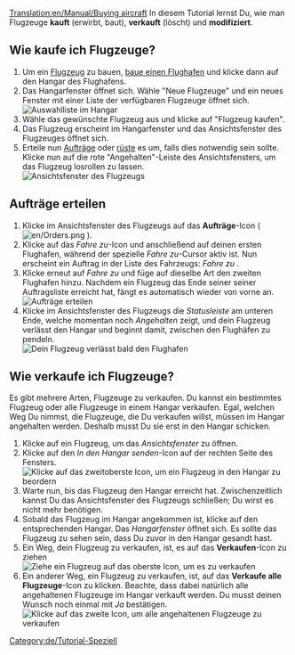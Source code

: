 [[Translation:en/Manual/Buying aircraft]]
{{de/Tutorial}}
In diesem Tutorial lernst Du, wie man Flugzeuge '''kauft''' (erwirbt, baut), '''verkauft''' (löscht) und '''modifiziert'''.

== Wie kaufe ich Flugzeuge? ==
# Um ein [[de/Flugzeug|Flugzeug]] zu bauen, [[de/Manual/Flughäfen bauen|baue einen Flughafen]] und klicke dann auf den Hangar des Flughafens.
# Das Hangarfenster öffnet sich. Wähle "Neue Flugzeuge" und ein neues Fenster mit einer Liste der verfügbaren Flugzeuge öffnet sich.<br/>[[File:de/Airport Depot new vehicles.png|frame|none|Auswahlliste im Hangar]]
# Wähle das gewünschte Flugzeug aus und klicke auf "Flugzeug kaufen".
# Das Flugzeug erscheint im Hangarfenster und das Ansichtsfenster des Flugzeuges öffnet sich.
# Erteile nun [[de/Manual/Aufträge|Aufträge]] oder [[de/Manual/Umrüsten|rüste]] es um, falls dies notwendig sein sollte. Klicke nun auf die rote "Angehalten"-Leiste des Ansichtsfensters, um das Flugzeug losrollen zu lassen.<br/>[[File:de/Plane.png|frame|none|Ansichtsfenster des Flugzeugs]]

== Aufträge erteilen ==
# Klicke im Ansichtsfenster des Flugzeugs auf das '''Aufträge'''-Icon ( [[File:en/Orders.png]] ). 
# Klicke auf das ''Fahre zu''-Icon und anschließend auf deinen ersten Flughafen, während der spezielle ''Fahre zu''-Cursor aktiv ist. Nun erscheint ein Auftrag in der Liste des Fahrzeugs: ''Fahre zu <Name des Flughafens>''.
# Klicke erneut auf ''Fahre zu'' und füge auf dieselbe Art den zweiten Flughafen hinzu. Nachdem ein Flugzeug das Ende seiner seiner Auftragsliste erreicht hat, fängt es automatisch wieder von vorne an.<br/>[[File:de/Plane Orders.png|frame|none|Aufträge erteilen]]
# Klicke im Ansichtsfenster des Flugzeugs die ''Statusleiste'' am unteren Ende, welche momentan noch ''Angehalten'' zeigt, und dein Flugzeug verlässt den Hangar und beginnt damit, zwischen den Flughäfen zu pendeln.<br/>[[File:de/Plane active.png|frame|none|Dein Flugzeug verlässt bald den Flughafen]]

== Wie verkaufe ich Flugzeuge? ==
Es gibt mehrere Arten, Flugzeuge zu verkaufen. Du kannst ein bestimmtes Flugzeug oder alle Flugzeuge in einem Hangar verkaufen. Egal, welchen Weg Du nimmst, die Flugzeuge, die Du verkaufen willst, müssen im Hangar angehalten werden. Deshalb musst Du sie erst in den Hangar schicken.

# Klicke auf ein Flugzeug, um das ''Ansichtsfenster'' zu öffnen.
# Klicke auf den ''In den Hangar senden''-Icon auf der rechten Seite des Fensters.<br/>[[File:de/Plane to Depot.png|none|frame|Klicke auf das zweitoberste Icon, um ein Flugzeug in den Hangar zu beordern]]
# Warte nun, bis das Flugzeug den Hangar erreicht hat. Zwischenzeitlich kannst Du das Ansichtsfenster des Flugzeugs schließen; Du wirst es nicht mehr benötigen.
# Sobald das Flugzeug im Hangar angekommen ist, klicke auf den entsprechenden Hangar. Das ''Hangarfenster'' öffnet sich. Es sollte das Flugzeug zu sehen sein, dass Du zuvor in den Hangar gesandt hast.
# Ein Weg, dein Flugzeug zu verkaufen, ist, es auf das '''Verkaufen'''-Icon zu ziehen<br/>[[File:de/Sell a plane.png|none|frame|Ziehe ein Flugzeug auf das oberste Icon, um es zu verkaufen]]
# Ein anderer Weg, ein Flugzeug zu verkaufen, ist, auf das '''Verkaufe alle Flugzeuge'''-Icon zu klicken. Beachte, dass dabei natürlich alle angehaltenen Flugzeuge im Hangar verkauft werden. Du musst deinen Wunsch noch einmal mit ''Ja'' bestätigen.<br/>[[File:de/Sell all planes.png|none|frame|Klicke auf das zweite Icon, um alle angehaltenen Flugzeuge zu verkaufen]]

[[Category:de/Tutorial-Speziell]]
